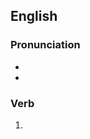 ==English==

===Pronunciation===
* {{IPA|en|/ˈhaɪpɪŋ/}}
* {{rhymes|en|aɪpɪŋ}}

===Verb===
{{head|en|verb form}}

# {{present participle of|en|hype|nocat=1}}